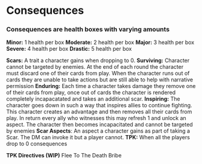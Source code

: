 #  Consequences

### Consequences are health boxes with varying amounts
**Minor:** 1 health per box
**Moderate:** 2 health per box
**Major:** 3 health per box
**Severe:** 4 health per box
**Drastic:** 5 health per box

**Scars:** A trait a character gains when dropping to 0. 
**Surviving:** Character cannot be targeted by enemies. At the end of each round the character must discard one of their cards from play. When the character runs out of cards they are unable to take actions but are still able to help with narrative permission 
**Enduring:** Each time a character takes damage they remove one of their cards from play, once out of cards the character is rendered completely incapacatated and takes an additional scar.
**Inspiring:** The character goes down in such a way that inspires allies to continue fighting. This character creates an advantage and then removes all their cards from play. In return every ally who witnesses this may refresh 1 and unlock an aspect. The character then becomes incapacitated and cannot be targeted by enemies
**Scar Aspects**: An aspect a character gains as part of taking a Scar. The DM can invoke it but a player cannot. 
**TPK:** When all the players drop to 0 consequences

**TPK Directives (WIP)** 
Flee
To The Death
Bribe
